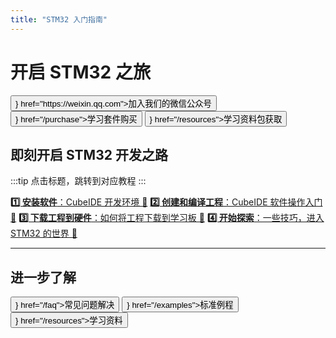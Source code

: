 ```yaml
---
title: "STM32 入门指南"
---
```



# 开启 STM32 之旅

<div style={{ display: 'flex', gap: '1rem', marginBottom: '2rem' }}>
  <Button icon={<IconWechat />} href="https://weixin.qq.com">加入我们的微信公众号</Button>
  <Button icon={<IconShoppingBag />} href="/purchase">学习套件购买</Button>
  <Button icon={<IconDownload />} href="/resources">学习资料包获取</Button>
</div>

## 即刻开启 STM32 开发之路

:::tip
点击标题，跳转到对应教程
:::

<div style={{ display: 'grid', gap: '1rem' }}>
  <Card>
    <CardContent>
      <a href="docs/stm32/getting-started/getting-started_InstalCube.mdx"><strong>1️⃣ 安装软件</strong>：CubeIDE 开发环境 🔗</a>
    </CardContent>
  </Card>
  <Card>
    <CardContent>
      <a href="docs/stm32/getting-started/getting-started_software.mdx"><strong>2️⃣ 创建和编译工程</strong>：CubeIDE 软件操作入门 🔗</a>
    </CardContent>
  </Card>
  <Card>
    <CardContent>
      <a href="docs/stm32/getting-started/getting-started_hardware.mdx"><strong>3️⃣ 下载工程到硬件</strong>：如何将工程下载到学习板 🔗</a>
    </CardContent>
  </Card>
  <Card>
    <CardContent>
      <a href="docs/stm32/getting-started/getting-started_finish.mdx"><strong>4️⃣ 开始探索</strong>：一些技巧，进入 STM32 的世界 🔗</a>
    </CardContent>
  </Card>
</div>

---

## 进一步了解

<div style={{ display: 'flex', gap: '1rem', marginTop: '1rem' }}>
  <Button icon={<IconHelpCircle />} href="/faq">常见问题解决</Button>
  <Button icon={<IconCode />} href="/examples">标准例程</Button>
  <Button icon={<IconBook />} href="/resources">学习资料</Button>
</div>
